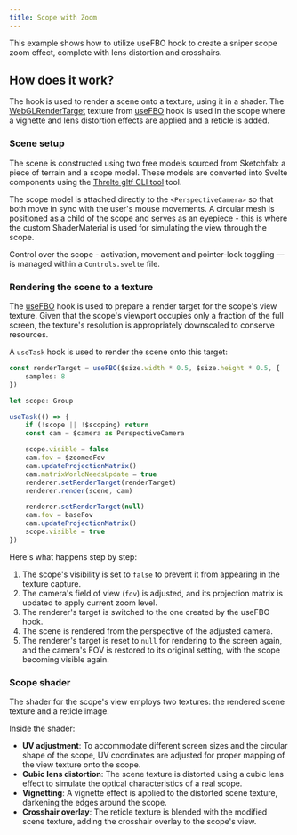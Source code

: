 ```yaml
---
title: Scope with Zoom
---
```



This example shows how to utilize useFBO hook to create a sniper scope zoom effect, complete
with lens distortion and crosshairs.

<Example path="shaders/useFboScope" />

## How does it work?

The hook is used to render a scene onto a texture, using
it in a shader. The [WebGLRenderTarget](https://threejs.org/docs/#api/en/renderers/WebGLRenderTarget) texture
from [useFBO](/docs/reference/extras/use-fbo) hook is used in the scope where a
vignette and lens distortion effects are applied and a reticle is added.

### Scene setup

The scene is constructed using two free models sourced from Sketchfab:
a piece of terrain and a scope model. These models are converted into Svelte components using the
[Threlte gltf CLI tool](/docs/reference/gltf/getting-started) tool.

The scope model is attached directly to the `<PerspectiveCamera>` so that both move in sync with
the user's mouse movements. A circular mesh is positioned as a child of the scope and serves as an eyepiece -
this is where the custom ShaderMaterial is used for simulating the view through the scope.

Control over the scope - activation, movement and pointer-lock toggling — is managed within a `Controls.svelte` file.

### Rendering the scene to a texture

The [useFBO](/docs/reference/extras/use-fbo) hook is used to prepare a render target for the scope's view texture.
Given that the scope's viewport occupies only a fraction of the full screen,
the texture's resolution is appropriately downscaled to conserve resources.

A `useTask` hook is used to render the scene onto this target:

```ts
const renderTarget = useFBO($size.width * 0.5, $size.height * 0.5, {
	samples: 8
})

let scope: Group

useTask(() => {
	if (!scope || !$scoping) return
	const cam = $camera as PerspectiveCamera

	scope.visible = false
	cam.fov = $zoomedFov
	cam.updateProjectionMatrix()
	cam.matrixWorldNeedsUpdate = true
	renderer.setRenderTarget(renderTarget)
	renderer.render(scene, cam)

	renderer.setRenderTarget(null)
	cam.fov = baseFov
	cam.updateProjectionMatrix()
	scope.visible = true
})
```

Here's what happens step by step:

1. The scope's visibility is set to `false` to prevent it from appearing in the texture capture.
2. The camera's field of view (`fov`) is adjusted, and its projection matrix is updated to apply current zoom level.
3. The renderer's target is switched to the one created by the useFBO hook.
4. The scene is rendered from the perspective of the adjusted camera.
5. The renderer's target is reset to `null` for rendering to the screen again, and the camera's FOV is restored to its
   original setting, with the scope becoming visible again.

### Scope shader

The shader for the scope's view employs two textures: the rendered scene texture and a reticle image.

Inside the shader:

- **UV adjustment**: To accommodate different screen sizes and the circular shape of the scope, UV coordinates are adjusted for proper mapping of the view texture onto the scope.
- **Cubic lens distortion**: The scene texture is distorted using a cubic lens effect to simulate the optical characteristics of a real scope.
- **Vignetting**: A vignette effect is applied to the distorted scene texture, darkening the edges around the scope.
- **Crosshair overlay**: The reticle texture is blended with the modified scene texture, adding the crosshair overlay to the scope's view.
